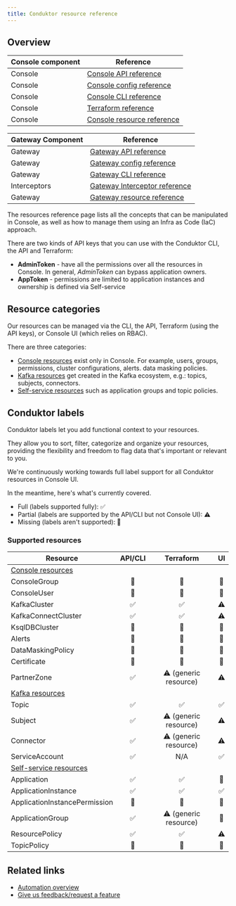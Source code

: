 ```yaml
---
title: Conduktor resource reference
---
```


## Overview

| Console component | Reference |
|----------|----------|
| Console   | [Console API reference](https://developers.conduktor.io/?product=console)  |
| Console   | [Console config reference](/guide/conduktor-in-production/deploy-artifacts/deploy-console/env-variables) |
| Console   | [Console CLI reference](/guide/conduktor-in-production/automate/cli-automation/#configure-console-cli) |
| Console   | [Terraform reference](/guide/conduktor-in-production/automate/terraform-automation)|
| Console   | [Console resource reference](/guide/reference/console-reference) |

| Gateway Component | Reference |
|----------|----------|
| Gateway   | [Gateway API reference](https://developers.conduktor.io/?product=gateway)  |
| Gateway   | [Gateway config reference](/guide/conduktor-in-production/deploy-artifacts/deploy-gateway/env-variables) |
| Gateway   | [Gateway CLI reference](/guide/conduktor-in-production/automate/cli-automation/#configure-gateway-cli)  |
| Interceptors  | [Gateway Interceptor reference](/guide/reference/interceptor-reference) |
| Gateway   | [Gateway resource reference](/guide/reference/gateway-reference) |
 
The resources reference page lists all the concepts that can be manipulated in Console, as well as how to manage them using an Infra as Code (IaC) approach.

There are two kinds of API keys that you can use with the Conduktor CLI, the API and Terraform:

- **AdminToken** - have all the permissions over all the resources in Console. In general, *AdminToken* can bypass application owners.
- **AppToken** - permissions are limited to application instances and ownership is defined via Self-service

## Resource categories

Our resources can be managed via the CLI, the API, Terraform (using the API keys), or Console UI (which relies on RBAC).

There are three categories:

- [Console resources](/guide/reference/console-reference) exist only in Console. For example, users, groups, permissions, cluster configurations, alerts. data masking policies.
- [Kafka resources](/guide/reference/kafka-reference) get created in the Kafka ecosystem, e.g.: topics, subjects, connectors.
- [Self-service resources](/guide/reference/self-service-reference) such as application groups and topic policies.

## Conduktor labels

Conduktor labels let you add functional context to your resources. 

They allow you to sort, filter, categorize and organize your resources, providing the flexibility and freedom to flag data that's important or relevant to you.

We're continuously working towards full label support for all Conduktor resources in Console UI.
 
In the meantime, here's what's currently covered.

- Full (labels supported fully): ✅  
- Partial (labels are supported by the API/CLI but not Console UI): ⚠️
- Missing (labels aren't supported): 🚫 

### Supported resources

| Resource                     | API/CLI          | Terraform            | UI       |
|------------------------------|:----------------: |:----------------------:|:----------------:|
|[Console resources](/guide/reference/console-reference)   |            |            |              |
| ConsoleGroup                 | 🚫               | 🚫                    | 🚫             |
| ConsoleUser                  | 🚫              | 🚫                    | 🚫             |
| KafkaCluster                 | ✅               | ✅                    | ⚠️             |
| KafkaConnectCluster          | ✅               | ✅                    | ⚠️             |
| KsqlDBCluster                | 🚫               | 🚫  | 🚫              |
| Alerts                       | 🚫               | 🚫 | 🚫              |
| DataMaskingPolicy            | 🚫               | 🚫                    | 🚫               |
| Certificate                  | 🚫   | 🚫                   | 🚫              |
| PartnerZone                  | ✅               | ⚠️ (generic resource) | ⚠️              |
|[Kafka resources](/guide/reference/kafka-reference)   |            |            |              |
| Topic                        | ✅               | ✅                   | ✅              |
| Subject                      | ✅               | ⚠️ (generic resource) | ⚠️              |
| Connector                    | ✅               | ⚠️ (generic resource) | ⚠️              |
| ServiceAccount               | ✅               | N/A                   | ✅              |
|[Self-service resources](/guide/reference/self-service-reference)   |      |         |        |
| Application                  | ✅               | ✅                    | 🚫              |
| ApplicationInstance          | ✅               | ✅                    | ✅            |
| ApplicationInstancePermission| 🚫               | 🚫 | 🚫              |
| ApplicationGroup             | ✅               | ⚠️ (generic resource) | 🚫              |
| ResourcePolicy               | ✅               | ✅                    | ⚠️             |
| TopicPolicy                  | 🚫               | 🚫                  | 🚫              |

## Related links

- [Automation overview](/guide/conduktor-in-production/automate)
- [Give us feedback/request a feature](https://conduktor.io/roadmap)
